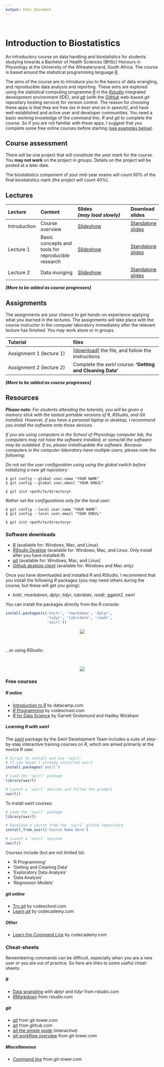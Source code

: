 ```yaml
---
output: html_document
---
```

<br>

# Introduction to Biostatistics
An introductory course on data handling and biostatistics for students studying towards a Bachelor of Health Sciences (BHSc) Honours in Physiology at the University of the Witwatersrand, South Africa. The course is based around the statistical programming language [_R_](//www.r-project.org).

The aims of the course are to introduce you to the basics of data wrangling, and reproducible data analysis and reporting. These aims are explored using the statistical computing programme [_R_](//www.r-project.org/) in the [_Rstudio_](//www.rstudio.com) integrated development environment (IDE), and [_git_](//git-scm.com/) (with the [_GitHub_](//github.com/) web-based _git_ repository hosting service) for version control. The reason for choosing these apps is that they are free _(as in beer and as in speech)_, and have well-established and active user and developer communities. You need a basic working knowledge of the _command line_, _R_ and _git_ to complete the course. So if you are not familiar with these apps, I suggest that you complete some free online courses before starting ([see examples below](#free-courses)).

## Course assessment

There will be one project that will constitute the _year mark_ for the course. You **may not work** on the project in groups. Details on the project will be posted at a later date.

The biostatistics component of your mid-year exams will count 60% of the final biostatistics mark (the project will count 40%). 

## Lectures

|Lecture       |Content                                |Slides<br>_(may load slowly)_                                                          |Download slides        |
|:--------------|:--------------------------------------|:------------------------------------------------------------------------|:---------------------|
|Introduction   |Course overview                        |<a href='//dl.dropboxusercontent.com/u/11805474/PHSL4005-biostats/lectures/introduction.html' target='_blank'>Slideshow</a> |[Standalone slides](//dl.dropboxusercontent.com/u/11805474/PHSL4005-biostats/lectures/introduction.html?dl=1)|
|Lecture 1 |Basic concepts and tools for reproducible research|<a href='//dl.dropboxusercontent.com/u/11805474/PHSL4005-biostats/lectures/lecture_1.html' target='_blank'>Slideshow<a/> | [Standalone slides](//dl.dropboxusercontent.com/u/11805474/PHSL4005-biostats/lectures/lecture_1.html?dl=1)|
|Lecture 2 |Data munging|<a href='//dl.dropboxusercontent.com/u/11805474/PHSL4005-biostats/lectures/lecture_2.html' target='_blank'>Slideshow</a> | [Standalone slides](//dl.dropboxusercontent.com/u/11805474/PHSL4005-biostats/lectures/lecture_2.html?dl=1)|

_**[More to be added as course progresses]**_

## Assignments

The assignments are your chance to get hands-on experience applying what you learned in the lectures. The assignments will take place with the course instructor in the computer laboratory immediately after the relevant lecture has finished. You may work alone or in groups.

|Tutorial                   |files                                |
|:--------------------------|:------------------------------------|
|Assignment 1 (lecture 1)   |[[download]](//dl.dropboxusercontent.com/u/11805474/PHSL4005-biostats/assignments/assignment-1.md?dl=1) the file, and follow the instructions |
|Assignment 2 (lecture 2)   |Complete the _swirl_ course: **'Getting and Cleaning Data'** |

_**[More to be added as course progresses]**_

## Resources

_**Please note:** For students attending the tutorials, you will be given a memory stick with the lastest portable versions of R, RStudio, and Git installed. However, if you have a personal laptop or desktop, I recommend you install the software onto those devices._

_If you are using computers in the School of Physiology computer lab, the computers may not have the software installed, or some/all the software may be outdated. If so, please install/update the software. Because computers in the computer laboratory have multiple users, please note the following:_

_Do not set the user configuration using using the global switch before initializing a new git repository:_

```
$ git config --global user.name "YOUR NAME"
$ git config --global user.email "YOUR EMAIL"

$ git init <path/to/directory>
```

_Rather set the configurations only for the local user:_ 

```
$ git config --local user.name "YOUR NAME"
$ git config --local user.email "YOUR EMAIL"

$ git init <path/to/directory>
```

### Software downloads

* [_R_](//cran.r-project.org) (available for: Windows, Mac, and Linux)
* [_RStudio Desktop_](//www.rstudio.com/products/rstudio/download/) (available for: Windows, Mac, and Linux. Only install after you have installed _R_)
* [_git_](//git-scm.com/downloads) (available for: Windows, Mac, and Linux)
* [_Github desktop client_](//desktop.github.com) (available for: Windows and Mac only)

Once you have downloaded and installed _R_ and _RStudio_, I recommend that you install the following _R_ packages (you may need others during the course, but these will get you going):

* _knitr_, _rmarkdown_, _dplyr_, _tidyr_, _lubridate_, _readr_, _ggplot2_, _swirl_

You can install the packages directly from the _R_ console:

```r
install.packages(c('knitr', 'rmarkdown', 'dplyr',
                   'tidyr', 'lubridate', 'readr',
                   'swirl'))
```

<p style="text-align:center">
<img src="./images/install-packages-1.gif" style="max-width:80%;height:auto;">
</p>

<br>

...or using _RStudio_:

<br>

<p style="text-align:center">
<img src="./images/install-packages-2.gif" style="max-width:80%;height:auto;">
</p>

### Free courses

##### _R_ online
* [Introduction to _R_](//www.datacamp.com/courses/free-introduction-to-r) by datacamp.com
* [_R_ Programming](//www.codeschool.com/courses/try-r) by codeschool.com  
* [_R_ for Data Science](//r4ds.had.co.nz) by Garrett Grolemund and Hadley Wickham

##### Learning _R_ with _swirl_
The [_swirl_](//swirlstats.com) package by the Swirl Development Team includes a suite of step-by-step interactive training courses on _R_, which are aimed primarily at the novice _R_ user.

```r
# Script to install and use 'swirl'
# If you haven't already installed swirl
install.packages('swirl')

# Load the 'swirl' package
library(swirl)

# Launch a 'swirl' session and follow the prompts
swirl()
```

To install _swirl_ courses:
```r
# Load the 'swirl' package
library(swirl)

# Download a course from the 'swirl' github repository
install_from_swirl('Course Name Here')

# Luanch a 'swirl' session
swirl()
```

Courses include (but are not limited to):

* 'R Programming'
* 'Getting and Cleaning Data'
* 'Exploratory Data Analysis'
* 'Data Analysis'
* 'Regression Models'

##### _git_ online
* [Try _git_](//www.codeschool.com/courses/try-git) by codeschool.com 
* [Learn _git_](//www.codecademy.com/learn/learn-git) by codecademy.com

##### Other
* [Learn the _Command Line_](//www.codecademy.com/learn/learn-the-command-line) by codecademy.com  

### Cheat-sheets

Remembering commands can be difficult, especially when you are a new user or you are out of practice. So here are links to some useful cheat-sheets:  

##### _R_
* [Data wrangling](//www.rstudio.com/wp-content/uploads/2015/02/data-wrangling-cheatsheet.pdf) with _dplyr_ and _tidyr_ from rstudio.com   
- [_RMarkdown_](//www.rstudio.com/wp-content/uploads/2015/02/rmarkdown-cheatsheet.pdf) from rstudio.com  

##### _git_
* [_git_](//www.git-tower.com/blog/git-cheat-sheet/) from git-tower.com  
* [_git_](//training.github.com/kit/downloads/github-git-cheat-sheet.pdf) from github.com
* [_git_ the simple guide](//rogerdudler.github.io/git-guide/) (interactive)
* [_git_ workflow overview](//www.git-tower.com/blog/workflow-of-version-control/) from git-tower.com  

##### Miscellaneous
* [_Command line_](//www.git-tower.com/blog/command-line-cheat-sheet/) from git-tower.com
